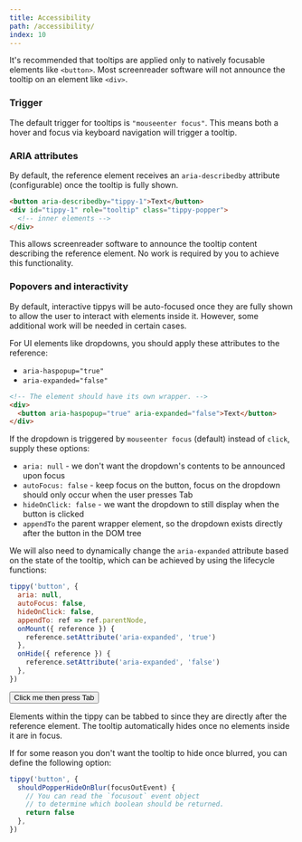 ```yaml
---
title: Accessibility
path: /accessibility/
index: 10
---
```



It's recommended that tooltips are applied only to natively focusable elements
like `<button>`. Most screenreader software will not announce the tooltip on an
element like `<div>`.

### Trigger

The default trigger for tooltips is `"mouseenter focus"`. This means both a
hover and focus via keyboard navigation will trigger a tooltip.

### ARIA attributes

By default, the reference element receives an `aria-describedby` attribute
(configurable) once the tooltip is fully shown.

```html
<button aria-describedby="tippy-1">Text</button>
<div id="tippy-1" role="tooltip" class="tippy-popper">
  <!-- inner elements -->
</div>
```

This allows screenreader software to announce the tooltip content describing the
reference element. No work is required by you to achieve this functionality.

### Popovers and interactivity

By default, interactive tippys will be auto-focused once they are fully shown to
allow the user to interact with elements inside it. However, some additional
work will be needed in certain cases.

For UI elements like dropdowns, you should apply these attributes to the
reference:

- `aria-haspopup="true"`
- `aria-expanded="false"`

<!-- prettier-ignore -->
```html
<!-- The element should have its own wrapper. -->
<div>
  <button aria-haspopup="true" aria-expanded="false">Text</button>
</div>
```

If the dropdown is triggered by `mouseenter focus` (default) instead of `click`,
supply these options:

- `aria: null` - we don't want the dropdown's contents to be announced upon
  focus
- `autoFocus: false` - keep focus on the button, focus on the dropdown should
  only occur when the user presses Tab
- `hideOnClick: false` - we want the dropdown to still display when the button
  is clicked
- `appendTo` the parent wrapper element, so the dropdown exists directly after
  the button in the DOM tree

We will also need to dynamically change the `aria-expanded` attribute based on
the state of the tooltip, which can be achieved by using the lifecycle
functions:

```js
tippy('button', {
  aria: null,
  autoFocus: false,
  hideOnClick: false,
  appendTo: ref => ref.parentNode,
  onMount({ reference }) {
    reference.setAttribute('aria-expanded', 'true')
  },
  onHide({ reference }) {
    reference.setAttribute('aria-expanded', 'false')
  },
})
```

<Demo>
  <Button>Click me then press Tab</Button>
  <Dropdown />
</Demo>

Elements within the tippy can be tabbed to since they are directly after the
reference element. The tooltip automatically hides once no elements inside it
are in focus.

If for some reason you don't want the tooltip to hide once blurred, you can
define the following option:

```js
tippy('button', {
  shouldPopperHideOnBlur(focusOutEvent) {
    // You can read the `focusout` event object
    // to determine which boolean should be returned.
    return false
  },
})
```
